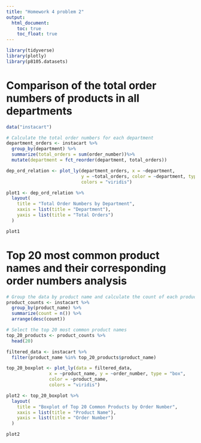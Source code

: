 ```yaml
---
title: "Homework 4 problem 2"
output: 
  html_document:
    toc: true
    toc_float: true
---
```


```r
library(tidyverse)
library(plotly)
library(p8105.datasets)
```


# Comparison of the total order numbers of products in all departments
```r
data("instacart")

# Calculate the total order numbers for each department
department_orders <- instacart %>%
  group_by(department) %>%
  summarize(total_orders = sum(order_number))%>%
  mutate(department = fct_reorder(department, total_orders))

dep_ord_relation <- plot_ly(department_orders, x = ~department, 
                            y = ~total_orders, color = ~department, type = 'bar', 
                            colors = "viridis")

plot1 <- dep_ord_relation %>%
  layout(
    title = "Total Order Numbers by Department",
    xaxis = list(title = "Department"),
    yaxis = list(title = "Total Orders")
  )

plot1
```


# Top 20 most common product names and their corresponding order numbers analysis
```r
# Group the data by product name and calculate the count of each product
product_counts <- instacart %>%
  group_by(product_name) %>%
  summarize(count = n()) %>%
  arrange(desc(count))

# Select the top 20 most common product names
top_20_products <- product_counts %>%
  head(20)

filtered_data <- instacart %>%
  filter(product_name %in% top_20_products$product_name)

top_20_boxplot <- plot_ly(data = filtered_data, 
                x = ~product_name, y = ~order_number, type = "box", 
                color = ~product_name,
                colors = "viridis")

plot2 <- top_20_boxplot %>%
  layout(
    title = "Boxplot of Top 20 Common Products by Order Number",
    xaxis = list(title = "Product Name"),
    yaxis = list(title = "Order Number")
  )

plot2
```


